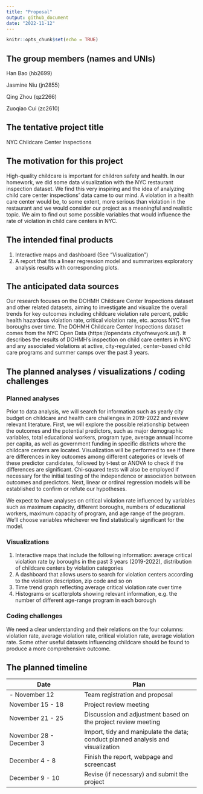 ```yaml
---
title: "Proposal"
output: github_document
date: "2022-11-12"
---
```


```r
knitr::opts_chunk$set(echo = TRUE)
```

## The group members (names and UNIs)


Han Bao (hb2699)

Jasmine Niu (jn2855)

Qing Zhou (qz2266)

Zuoqiao Cui (zc2610)

## The tentative project title

NYC Childcare Center Inspections


## The motivation for this project

High-quality childcare is important for children safety and health. In our homework, we did some data visualization with the NYC restaurant inspection dataset. We find this very inspiring and the idea of analyzing child care center inspections’ data came to our mind. A violation in a health care center would be, to some extent, more serious than violation in the restaurant and we would consider our project as a meaningful and realistic topic. We aim to find out some possible variables that would influence the rate of violation in child care centers in NYC.


## The intended final products

1.	Interactive maps and dashboard (See “Visualization”)
2.	A report that fits a linear regression model and summarizes exploratory analysis results with corresponding plots.


## The anticipated data sources

Our research focuses on the DOHMH Childcare Center Inspections dataset and other related datasets, aiming to investigate and visualize the overall trends for key outcomes including childcare violation rate percent, public health hazardous violation rate, critical violation rate, etc. across NYC five boroughs over time. 
The DOHMH Childcare Center Inspections dataset comes from the NYC Open Data (https://opendata.cityofnewyork.us/). It describes the results of DOHMH’s inspection on child care centers in NYC and any associated violations at active, city-regulated, center-based child care programs and summer camps over the past 3 years.


## The planned analyses / visualizations / coding challenges

### Planned analyses

Prior to data analysis, we will search for information such as yearly city budget on childcare and health care challenges in 2019-2022 and review relevant literature. First, we will  explore the possible relationship between the outcomes and the potential predictors, such as major demographic variables, total educational workers, program type, average annual income per capita, as well as government funding in specific districts where the childcare centers are located. Visualization will be performed to see if there are differences in key outcomes among different categories or levels of these predictor candidates, followed by t-test or ANOVA to check if the differences are significant. Chi-squared tests will also be employed if necessary for the initial testing of the independence or association between outcomes and predictors. Next, linear or ordinal regression models will be established to confirm or refute our hypotheses.

We expect to have analyses on critical violation rate influenced by variables such as maximum capacity, different boroughs, numbers of educational workers, maximum capacity of program, and age range of the program. We’ll choose variables whichever we find statistically significant for the model.

### Visualizations

1. Interactive maps that include the following information: average critical violation rate by boroughs in the past 3 years (2019-2022), distribution of childcare centers by violation categories
2. A dashboard that allows users to search for violation centers according to the violation description, zip code and so on
3. Time trend graph reflecting average critical violation rate over time
4. Histograms or scatterplots showing relevant information, e.g. the number of different age-range program in each borough

### Coding challenges

We need a clear understanding and their relations on the four columns: violation rate, average violation rate, critical violation rate, average violation rate. Some other useful datasets influencing childcare should be found to produce a more comprehensive outcome.


## The planned timeline

Date                    | Plan                         
----------------------- | ----------------------------------- 
 - November 12          | Team registration and proposal   
November 15 - 18        | Project review meeting              
November 21 - 25        | Discussion and adjustment based on the project review meeting                              
November 28 - December 3| Import, tidy and manipulate the data; conduct planned analysis and visualization
December 4 - 8          | Finish the report, webpage and screencast                     
December 9 - 10         | Revise (if necessary) and submit the project 



